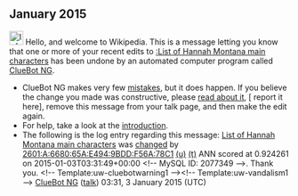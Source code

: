 <article id="44928747" title=User talk:2601:A:6680:65A:E494:9BDD:F56A:78C1>
	<talkpage id="44928747" title="User talk:2601:A:6680:65A:E494:9BDD:F56A:78C1">


== January 2015 ==
[[File:Information.svg|left|25px|alt=|link=]] Hello, and welcome to Wikipedia. This is a message letting you know that one or more of your recent edits to [[:List of Hannah Montana main characters]] has been undone by an automated computer program called [[User:ClueBot NG|ClueBot NG]].
{{clear}}
* ClueBot NG makes very few [[User:ClueBot NG#Information About False Positives|mistakes]], but it does happen. If you believe the change you made was constructive, please [[User:ClueBot NG#Information About False Positives|read about it]], [{{User:ClueBot NG/Warnings/FPReport|2077349}} report it here], remove this message from your talk page, and then make the edit again.
* For help, take a look at the [[Wikipedia:Introduction|introduction]].
* The following is the log entry regarding this message: [[List of Hannah Montana main characters]] was [http://en.wikipedia.org/w/index.php?title=List+of+Hannah+Montana+main+characters&amp;diff=640748297&amp;oldid=627441447 changed] by [[Special:Contributions/2601:A:6680:65A:E494:9BDD:F56A:78C1|2601:A:6680:65A:E494:9BDD:F56A:78C1]] [[User:2601:A:6680:65A:E494:9BDD:F56A:78C1|(u)]] [[User talk:2601:A:6680:65A:E494:9BDD:F56A:78C1|(t)]] ANN scored at 0.924261 on 2015-01-03T03:31:49+00:00 &lt;!-- MySQL ID: 2077349 --&gt;. Thank you. &lt;!-- Template:uw-cluebotwarning1 --&gt;&lt;!-- Template:uw-vandalism1 --&gt; [[User:ClueBot NG|ClueBot NG]] ([[User talk:ClueBot NG|talk]]) 03:31, 3 January 2015 (UTC)
	</talkpage>
</article>